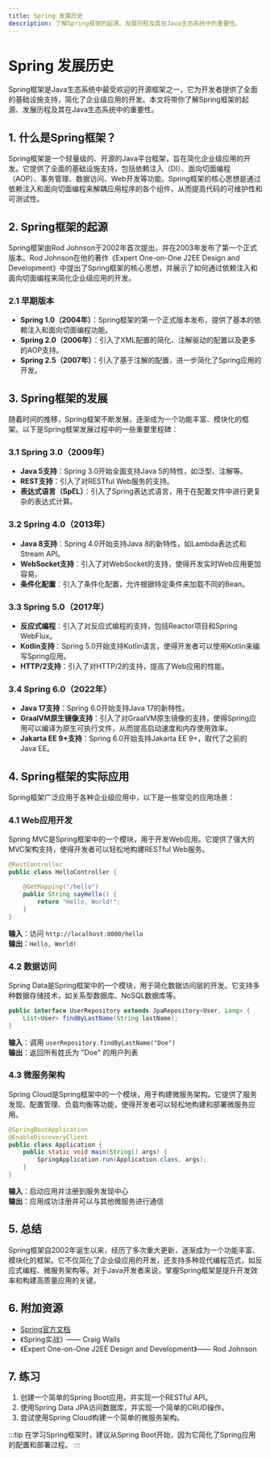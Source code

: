 ```yaml
---
title: Spring 发展历史
description: 了解Spring框架的起源、发展历程及其在Java生态系统中的重要性。
---
```


# Spring 发展历史

Spring框架是Java生态系统中最受欢迎的开源框架之一，它为开发者提供了全面的基础设施支持，简化了企业级应用的开发。本文将带你了解Spring框架的起源、发展历程及其在Java生态系统中的重要性。

## 1. 什么是Spring框架？

Spring框架是一个轻量级的、开源的Java平台框架，旨在简化企业级应用的开发。它提供了全面的基础设施支持，包括依赖注入（DI）、面向切面编程（AOP）、事务管理、数据访问、Web开发等功能。Spring框架的核心思想是通过依赖注入和面向切面编程来解耦应用程序的各个组件，从而提高代码的可维护性和可测试性。

## 2. Spring框架的起源

Spring框架由Rod Johnson于2002年首次提出，并在2003年发布了第一个正式版本。Rod Johnson在他的著作《Expert One-on-One J2EE Design and Development》中提出了Spring框架的核心思想，并展示了如何通过依赖注入和面向切面编程来简化企业级应用的开发。

### 2.1 早期版本

- **Spring 1.0（2004年）**：Spring框架的第一个正式版本发布，提供了基本的依赖注入和面向切面编程功能。
- **Spring 2.0（2006年）**：引入了XML配置的简化、注解驱动的配置以及更多的AOP支持。
- **Spring 2.5（2007年）**：引入了基于注解的配置，进一步简化了Spring应用的开发。

## 3. Spring框架的发展

随着时间的推移，Spring框架不断发展，逐渐成为一个功能丰富、模块化的框架。以下是Spring框架发展过程中的一些重要里程碑：

### 3.1 Spring 3.0（2009年）

- **Java 5支持**：Spring 3.0开始全面支持Java 5的特性，如泛型、注解等。
- **REST支持**：引入了对RESTful Web服务的支持。
- **表达式语言（SpEL）**：引入了Spring表达式语言，用于在配置文件中进行更复杂的表达式计算。

### 3.2 Spring 4.0（2013年）

- **Java 8支持**：Spring 4.0开始支持Java 8的新特性，如Lambda表达式和Stream API。
- **WebSocket支持**：引入了对WebSocket的支持，使得开发实时Web应用更加容易。
- **条件化配置**：引入了条件化配置，允许根据特定条件来加载不同的Bean。

### 3.3 Spring 5.0（2017年）

- **反应式编程**：引入了对反应式编程的支持，包括Reactor项目和Spring WebFlux。
- **Kotlin支持**：Spring 5.0开始支持Kotlin语言，使得开发者可以使用Kotlin来编写Spring应用。
- **HTTP/2支持**：引入了对HTTP/2的支持，提高了Web应用的性能。

### 3.4 Spring 6.0（2022年）

- **Java 17支持**：Spring 6.0开始支持Java 17的新特性。
- **GraalVM原生镜像支持**：引入了对GraalVM原生镜像的支持，使得Spring应用可以编译为原生可执行文件，从而提高启动速度和内存使用效率。
- **Jakarta EE 9+支持**：Spring 6.0开始支持Jakarta EE 9+，取代了之前的Java EE。

## 4. Spring框架的实际应用

Spring框架广泛应用于各种企业级应用中，以下是一些常见的应用场景：

### 4.1 Web应用开发

Spring MVC是Spring框架中的一个模块，用于开发Web应用。它提供了强大的MVC架构支持，使得开发者可以轻松地构建RESTful Web服务。

```java
@RestController
public class HelloController {

    @GetMapping("/hello")
    public String sayHello() {
        return "Hello, World!";
    }
}
```

**输入**：访问 `http://localhost:8080/hello`  
**输出**：`Hello, World!`

### 4.2 数据访问

Spring Data是Spring框架中的一个模块，用于简化数据访问层的开发。它支持多种数据存储技术，如关系型数据库、NoSQL数据库等。

```java
public interface UserRepository extends JpaRepository<User, Long> {
    List<User> findByLastName(String lastName);
}
```

**输入**：调用 `userRepository.findByLastName("Doe")`  
**输出**：返回所有姓氏为 "Doe" 的用户列表

### 4.3 微服务架构

Spring Cloud是Spring框架中的一个模块，用于构建微服务架构。它提供了服务发现、配置管理、负载均衡等功能，使得开发者可以轻松地构建和部署微服务应用。

```java
@SpringBootApplication
@EnableDiscoveryClient
public class Application {
    public static void main(String[] args) {
        SpringApplication.run(Application.class, args);
    }
}
```

**输入**：启动应用并注册到服务发现中心  
**输出**：应用成功注册并可以与其他微服务进行通信

## 5. 总结

Spring框架自2002年诞生以来，经历了多次重大更新，逐渐成为一个功能丰富、模块化的框架。它不仅简化了企业级应用的开发，还支持多种现代编程范式，如反应式编程、微服务架构等。对于Java开发者来说，掌握Spring框架是提升开发效率和构建高质量应用的关键。

## 6. 附加资源

- [Spring官方文档](https://spring.io/projects/spring-framework)
- 《Spring实战》—— Craig Walls
- 《Expert One-on-One J2EE Design and Development》—— Rod Johnson

## 7. 练习

1. 创建一个简单的Spring Boot应用，并实现一个RESTful API。
2. 使用Spring Data JPA访问数据库，并实现一个简单的CRUD操作。
3. 尝试使用Spring Cloud构建一个简单的微服务架构。

:::tip
在学习Spring框架时，建议从Spring Boot开始，因为它简化了Spring应用的配置和部署过程。
:::